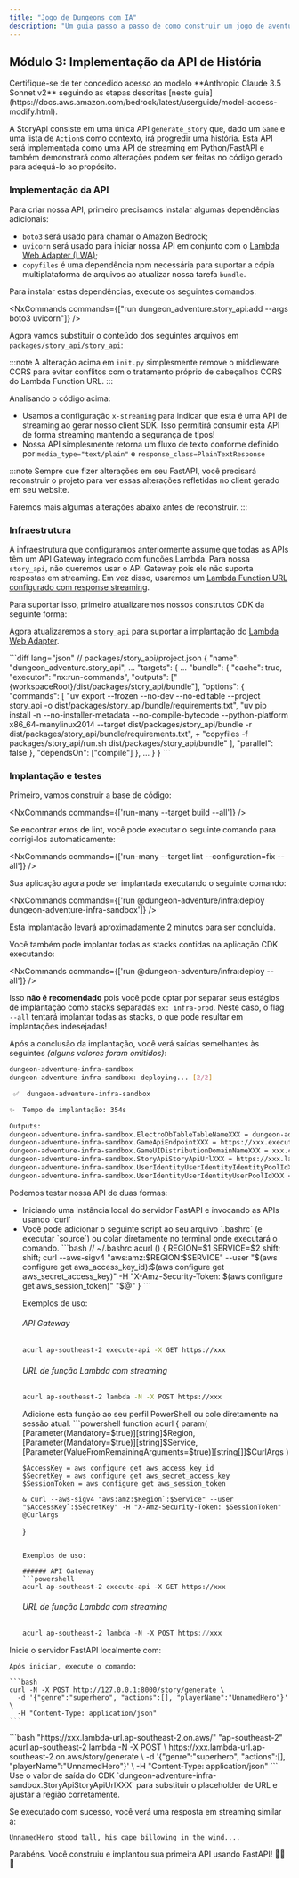 ```yaml
---
title: "Jogo de Dungeons com IA"
description: "Um guia passo a passo de como construir um jogo de aventura de dungeon alimentado por IA usando o @aws/nx-plugin."
---
```






## Módulo 3: Implementação da API de História

<Aside type="caution">
Certifique-se de ter concedido acesso ao modelo **Anthropic Claude 3.5 Sonnet v2** seguindo as etapas descritas [neste guia](https://docs.aws.amazon.com/bedrock/latest/userguide/model-access-modify.html).
</Aside>

A StoryApi consiste em uma única API `generate_story` que, dado um `Game` e uma lista de `Action`s como contexto, irá progredir uma história. Esta API será implementada como uma API de streaming em Python/FastAPI e também demonstrará como alterações podem ser feitas no código gerado para adequá-lo ao propósito.

### Implementação da API

Para criar nossa API, primeiro precisamos instalar algumas dependências adicionais:

- `boto3` será usado para chamar o Amazon Bedrock;
- `uvicorn` será usado para iniciar nossa API em conjunto com o [Lambda Web Adapter (LWA)](https://github.com/awslabs/aws-lambda-web-adapter);
- `copyfiles` é uma dependência npm necessária para suportar a cópia multiplataforma de arquivos ao atualizar nossa tarefa `bundle`.

Para instalar estas dependências, execute os seguintes comandos:

<NxCommands commands={["run dungeon_adventure.story_api:add --args boto3 uvicorn"]} />
<InstallCommand pkg="copyfiles" dev />

Agora vamos substituir o conteúdo dos seguintes arquivos em `packages/story_api/story_api`:

<Tabs>
<TabItem label="main.py">
<E2ECode path="dungeon-adventure/3/main.py.template" lang="python" />
</TabItem>
<TabItem label="init.py">
<E2ECode path="dungeon-adventure/3/init.py.template" lang="python" />

:::note
A alteração acima em `init.py` simplesmente remove o middleware CORS para evitar conflitos com o tratamento próprio de cabeçalhos CORS do Lambda Function URL.
:::

</TabItem>
</Tabs>

Analisando o código acima:

- Usamos a configuração `x-streaming` para indicar que esta é uma API de streaming ao gerar nosso client SDK. Isso permitirá consumir esta API de forma streaming mantendo a segurança de tipos!
- Nossa API simplesmente retorna um fluxo de texto conforme definido por `media_type="text/plain"` e `response_class=PlainTextResponse`

:::note
Sempre que fizer alterações em seu FastAPI, você precisará reconstruir o projeto para ver essas alterações refletidas no client gerado em seu website.

Faremos mais algumas alterações abaixo antes de reconstruir.
:::

### Infraestrutura

A <Link path="get_started/tutorials/dungeon-game/1#game-ui-infrastructure">infraestrutura que configuramos anteriormente</Link> assume que todas as APIs têm um API Gateway integrado com funções Lambda. Para nossa `story_api`, não queremos usar o API Gateway pois ele não suporta respostas em streaming. Em vez disso, usaremos um [Lambda Function URL configurado com response streaming](https://docs.aws.amazon.com/lambda/latest/dg/configuration-response-streaming.html).

Para suportar isso, primeiro atualizaremos nossos construtos CDK da seguinte forma:

<Tabs>
<TabItem label="story-api.ts">
<E2ECode path="dungeon-adventure/3/story-api.ts.template" lang="typescript" />
</TabItem>
<TabItem label="application-stack.ts">
<E2EDiff before="dungeon-adventure/2/stacks/application-stack.ts.template" after="dungeon-adventure/3/application-stack.ts.template" lang="typescript" />
</TabItem>
</Tabs>

Agora atualizaremos a `story_api` para suportar a implantação do [Lambda Web Adapter](https://github.com/awslabs/aws-lambda-web-adapter).

<Tabs>
<TabItem label="run.sh">
<E2ECode path="dungeon-adventure/3/run.sh.template" lang="bash" />
</TabItem>
<TabItem label="project.json">
```diff lang="json"
// packages/story_api/project.json
{
  "name": "dungeon_adventure.story_api",
  ...
  "targets": {
    ...
    "bundle": {
      "cache": true,
      "executor": "nx:run-commands",
      "outputs": ["{workspaceRoot}/dist/packages/story_api/bundle"],
      "options": {
        "commands": [
          "uv export --frozen --no-dev --no-editable --project story_api -o dist/packages/story_api/bundle/requirements.txt",
          "uv pip install -n --no-installer-metadata --no-compile-bytecode --python-platform x86_64-manylinux2014 --target dist/packages/story_api/bundle -r dist/packages/story_api/bundle/requirements.txt",
+          "copyfiles -f packages/story_api/run.sh dist/packages/story_api/bundle"
        ],
        "parallel": false
      },
      "dependsOn": ["compile"]
    },
    ...
  }
}
```
</TabItem>
</Tabs>

### Implantação e testes

Primeiro, vamos construir a base de código:

<NxCommands commands={['run-many --target build --all']} />

<Aside type="tip">
Se encontrar erros de lint, você pode executar o seguinte comando para corrigi-los automaticamente:

<NxCommands commands={['run-many --target lint --configuration=fix --all']} />
</Aside>

Sua aplicação agora pode ser implantada executando o seguinte comando:

<NxCommands commands={['run @dungeon-adventure/infra:deploy dungeon-adventure-infra-sandbox']} />

Esta implantação levará aproximadamente 2 minutos para ser concluída.

<Drawer title="Comando de implantação" trigger="Você também pode implantar todas as stacks de uma vez. Clique aqui para mais detalhes.">

Você também pode implantar todas as stacks contidas na aplicação CDK executando:

<NxCommands commands={['run @dungeon-adventure/infra:deploy --all']} />

Isso **não é recomendado** pois você pode optar por separar seus estágios de implantação como stacks separadas `ex: infra-prod`. Neste caso, o flag `--all` tentará implantar todas as stacks, o que pode resultar em implantações indesejadas!

</Drawer>

Após a conclusão da implantação, você verá saídas semelhantes às seguintes _(alguns valores foram omitidos)_:

```bash
dungeon-adventure-infra-sandbox
dungeon-adventure-infra-sandbox: deploying... [2/2]

 ✅  dungeon-adventure-infra-sandbox

✨  Tempo de implantação: 354s

Outputs:
dungeon-adventure-infra-sandbox.ElectroDbTableTableNameXXX = dungeon-adventure-infra-sandbox-ElectroDbTableXXX-YYY
dungeon-adventure-infra-sandbox.GameApiEndpointXXX = https://xxx.execute-api.region.amazonaws.com/prod/
dungeon-adventure-infra-sandbox.GameUIDistributionDomainNameXXX = xxx.cloudfront.net
dungeon-adventure-infra-sandbox.StoryApiStoryApiUrlXXX = https://xxx.lambda-url.ap-southeast-2.on.aws/
dungeon-adventure-infra-sandbox.UserIdentityUserIdentityIdentityPoolIdXXX = region:xxx
dungeon-adventure-infra-sandbox.UserIdentityUserIdentityUserPoolIdXXX = region_xxx
```

Podemos testar nossa API de duas formas:
<ul>
<li>Iniciando uma instância local do servidor FastAPI e invocando as APIs usando `curl`</li>
<li>
<Drawer title="curl com Sigv4 habilitado" trigger="Chamando a API implantada diretamente usando curl com Sigv4">

<Tabs>
  <TabItem label="Bash/Linux/macOS">
Você pode adicionar o seguinte script ao seu arquivo `.bashrc` (e executar `source`) ou colar diretamente no terminal onde executará o comando.
```bash
// ~/.bashrc
acurl () {
    REGION=$1
    SERVICE=$2
    shift; shift;
    curl --aws-sigv4 "aws:amz:$REGION:$SERVICE" --user "$(aws configure get aws_access_key_id):$(aws configure get aws_secret_access_key)" -H "X-Amz-Security-Token: $(aws configure get aws_session_token)" "$@"
}
```

Exemplos de uso:

###### API Gateway
```bash
acurl ap-southeast-2 execute-api -X GET https://xxx
```

###### URL de função Lambda com streaming
```bash
acurl ap-southeast-2 lambda -N -X POST https://xxx
```
  </TabItem>
  <TabItem label="Windows PowerShell">
Adicione esta função ao seu perfil PowerShell ou cole diretamente na sessão atual.
```powershell
function acurl {
    param(
        [Parameter(Mandatory=$true)][string]$Region,
        [Parameter(Mandatory=$true)][string]$Service,
        [Parameter(ValueFromRemainingArguments=$true)][string[]]$CurlArgs
    )
    
    $AccessKey = aws configure get aws_access_key_id
    $SecretKey = aws configure get aws_secret_access_key
    $SessionToken = aws configure get aws_session_token
    
    & curl --aws-sigv4 "aws:amz:$Region`:$Service" --user "$AccessKey`:$SecretKey" -H "X-Amz-Security-Token: $SessionToken" @CurlArgs
}
```

Exemplos de uso:

###### API Gateway
```powershell
acurl ap-southeast-2 execute-api -X GET https://xxx
```

###### URL de função Lambda com streaming
```powershell
acurl ap-southeast-2 lambda -N -X POST https://xxx
```
  </TabItem>
</Tabs>

</Drawer>
</li>
</ul>

<Tabs>
  <TabItem label="Local">
  Inicie o servidor FastAPI localmente com:
    <NxCommands commands={["run dungeon_adventure.story_api:serve"]} />

    Após iniciar, execute o comando:

    ```bash
    curl -N -X POST http://127.0.0.1:8000/story/generate \
      -d '{"genre":"superhero", "actions":[], "playerName":"UnnamedHero"}' \
      -H "Content-Type: application/json"
    ```
  </TabItem>
  <TabItem label="Implantado">
```bash "https://xxx.lambda-url.ap-southeast-2.on.aws/" "ap-southeast-2"
acurl ap-southeast-2 lambda -N -X POST \
  https://xxx.lambda-url.ap-southeast-2.on.aws/story/generate \
  -d '{"genre":"superhero", "actions":[], "playerName":"UnnamedHero"}' \
  -H "Content-Type: application/json"
```
    <Aside type="caution">
    Use o valor de saída do CDK `dungeon-adventure-infra-sandbox.StoryApiStoryApiUrlXXX` para substituir o placeholder de URL e ajustar a região corretamente.
    </Aside>
  </TabItem>
</Tabs>

Se executado com sucesso, você verá uma resposta em streaming similar a:

```
UnnamedHero stood tall, his cape billowing in the wind....
```

Parabéns. Você construiu e implantou sua primeira API usando FastAPI! 🎉🎉🎉